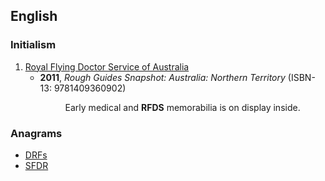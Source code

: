 ==English==

===Initialism===
{{rfc-header|Initialism}}
{{head|en|initialism}}

# [[w:Royal Flying Doctor Service of Australia|Royal Flying Doctor Service of Australia]]
#* '''2011''', ''Rough Guides Snapshot: Australia: Northern Territory'' (ISBN-13: 9781409360902)
#*: Early medical and '''RFDS''' memorabilia is on display inside.

===Anagrams===
* [[DRFs#English|DRFs]]
* [[SFDR#English|SFDR]]
